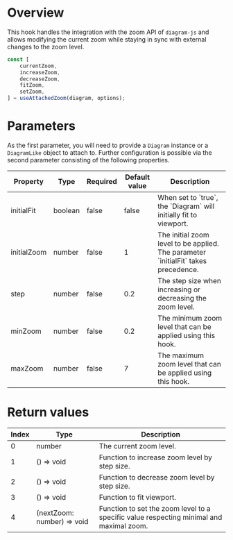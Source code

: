 
<Meta title="Controls/Zoom/useAttachedZoom" />

# Overview

This hook handles the integration with the zoom API of `diagram-js` and allows modifying the current zoom while staying in sync with external changes to the zoom level.

```ts
const [
    currentZoom,
    increaseZoom,
    decreaseZoom,
    fitZoom,
    setZoom,
] = useAttachedZoom(diagram, options);
```

# Parameters

As the first parameter, you will need to provide a `Diagram` instance or a `DiagramLike` object to attach to. Further configuration is possible via the second parameter consisting of the following properties.

<table>
  <thead>
    <tr>
      <th>Property</th>
      <th>Type</th>
      <th>Required</th>
      <th>Default value</th>
      <th>Description</th>
    </tr>
  </thead>
  <tbody>
    <tr>
      <td>initialFit</td>
      <td>boolean</td>
      <td>false</td>
      <td>false</td>
      <td>When set to `true`, the `Diagram` will initially fit to viewport.</td>
    </tr>
    <tr>
      <td>initialZoom</td>
      <td>number</td>
      <td>false</td>
      <td>1</td>
      <td>The initial zoom level to be applied. The parameter `initialFit` takes precedence.</td>
    </tr>
    <tr>
      <td>step</td>
      <td>number</td>
      <td>false</td>
      <td>0.2</td>
      <td>The step size when increasing or decreasing the zoom level.</td>
    </tr>
    <tr>
      <td>minZoom</td>
      <td>number</td>
      <td>false</td>
      <td>0.2</td>
      <td>The minimum zoom level that can be applied using this hook.</td>
    </tr>
    <tr>
      <td>maxZoom</td>
      <td>number</td>
      <td>false</td>
      <td>7</td>
      <td>The maximum zoom level that can be applied using this hook.</td>
    </tr>
  </tbody>
</table>


# Return values

<table>
  <thead>
    <tr>
      <th>Index</th>
      <th>Type</th>
      <th>Description</th>
    </tr>
  </thead>
  <tbody>
    <tr>
      <td>0</td>
      <td>number</td>
      <td>The current zoom level.</td>
    </tr>
    <tr>
      <td>1</td>
      <td>() => void</td>
      <td>Function to increase zoom level by step size.</td>
    </tr>
    <tr>
      <td>2</td>
      <td>() => void</td>
      <td>Function to decrease zoom level by step size.</td>
    </tr>
    <tr>
      <td>3</td>
      <td>() => void</td>
      <td>Function to fit viewport.</td>
    </tr>
    <tr>
      <td>4</td>
      <td>(nextZoom: number) => void</td>
      <td>Function to set the zoom level to a specific value respecting minimal and maximal zoom.</td>
    </tr>
  </tbody>
</table>
